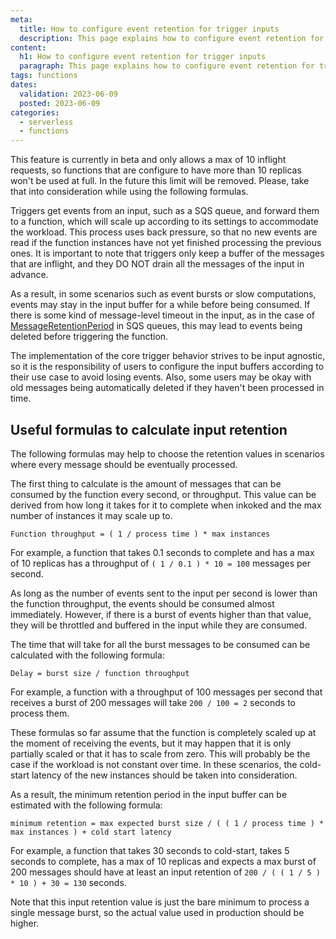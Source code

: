 ```yaml
---
meta:
  title: How to configure event retention for trigger inputs
  description: This page explains how to configure event retention for trigger inputs
content:
  h1: How to configure event retention for trigger inputs
  paragraph: This page explains how to configure event retention for trigger inputs
tags: functions
dates:
  validation: 2023-06-09
  posted: 2023-06-09
categories:
  - serverless
  - functions
---
```


<Message type="important">
  This feature is currently in beta and only allows a max of 10 inflight requests, so functions that are configure to have more than 10 replicas won't be used at full. In the future this limit will be removed. Please, take that into consideration while using the following formulas.
</Message>

Triggers get events from an input, such as a SQS queue, and forward them to a function, which will scale up according to its settings to accommodate the workload. This process uses back pressure, so that no new events are read if the function instances have not yet finished processing the previous ones. It is important to note that triggers only keep a buffer of the messages that are inflight, and they DO NOT drain all the messages of the input in advance.

As a result, in some scenarios such as event bursts or slow computations, events may stay in the input buffer for a while before being consumed. If there is some kind of message-level timeout in the input, as in the case of [MessageRetentionPeriod](https://docs.aws.amazon.com/AWSSimpleQueueService/latest/APIReference/API_SetQueueAttributes.html) in SQS queues, this may lead to events being deleted before triggering the function.

The implementation of the core trigger behavior strives to be input agnostic, so it is the responsibility of users to configure the input buffers according to their use case to avoid losing events. Also, some users may be okay with old messages being automatically deleted if they haven't been processed in time.


## Useful formulas to calculate input retention

The following formulas may help to choose the retention values in scenarios where every message should be eventually processed.

The first thing to calculate is the amount of messages that can be consumed by the function every second, or throughput. This value can be derived from how long it takes for it to complete when inkoked and the max number of instances it may scale up to.

```
Function throughput = ( 1 / process time ) * max instances
```

For example, a function that takes 0.1 seconds to complete and has a max of 10 replicas has a throughput of `( 1 / 0.1 ) * 10 = 100` messages per second.

As long as the number of events sent to the input per second is lower than the function throughput, the events should be consumed almost immediately. However, if there is a burst of events higher than that value, they will be throttled and buffered in the input while they are consumed.

The time that will take for all the burst messages to be consumed can be calculated with the following formula:

```
Delay = burst size / function throughput
```

For example, a function with a throughput of 100 messages per second that receives a burst of 200 messages will take `200 / 100 = 2` seconds to process them.

These formulas so far assume that the function is completely scaled up at the moment of receiving the events, but it may happen that it is only partially scaled or that it has to scale from zero. This will probably be the case if the workload is not constant over time. In these scenarios, the cold-start latency of the new instances should be taken into consideration.

As a result, the minimum retention period in the input buffer can be estimated with the following formula:

```
minimum retention = max expected burst size / ( ( 1 / process time ) * max instances ) + cold start latency
```

For example, a function that takes 30 seconds to cold-start, takes 5 seconds to complete, has a max of 10 replicas and expects a max burst of 200 messages should have at least an input retention of `200 / ( ( 1 / 5 ) * 10 ) + 30 = 130` seconds.

Note that this input retention value is just the bare minimum to process a single message burst, so the actual value used in production should be higher.
